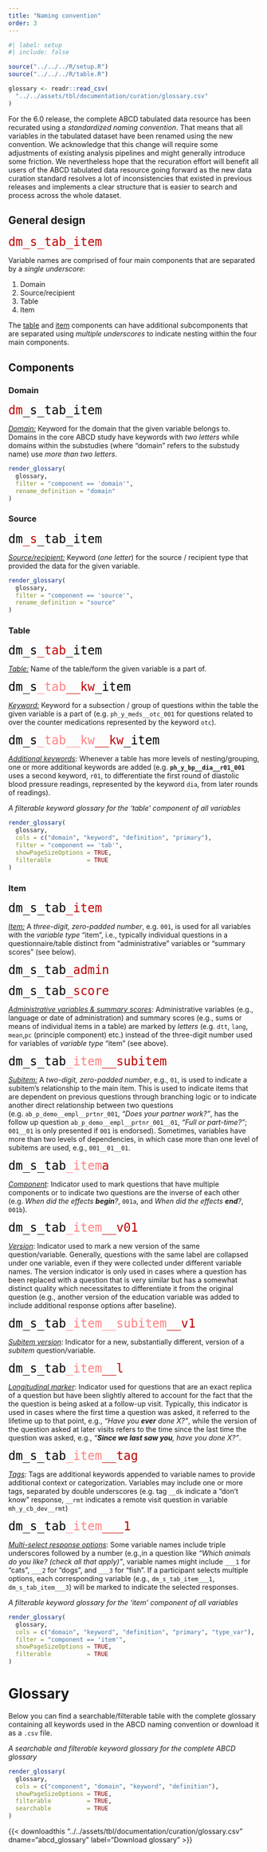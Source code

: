 ```yaml
---
title: "Naming convention"
order: 3
---
```


```r
#| label: setup
#| include: false 

source("../../../R/setup.R")
source("../../../R/table.R")

glossary <- readr::read_csv(
  "../../assets/tbl/documentation/curation/glossary.csv"
)
```

::: {.callout-caution title="Release 6.0 changes"}
For the 6.0 release, the complete ABCD tabulated data resource has been recurated using a *standardized naming convention*. That means that all variables in the tabulated dataset have been renamed using the new convention. We acknowledge that this change will require some adjustments of existing analysis pipelines and might generally introduce some friction. We nevertheless hope that the recuration effort will benefit all users of the ABCD tabulated data resource going forward as the new data curation standard resolves a lot of inconsistencies that existed in previous releases and implements a clear structure that is easier to search and process across the whole dataset.
:::

## General design

<code><span style="color: #BF0000; font-size: 24px">dm_s_tab_item</span></code>

Variable names are comprised of four main components that are separated by a *single underscore*:

1.  Domain
2.  Source/recipient
3.  Table
4.  Item

The [table](#sec-table) and [item](#sec-item) components can have additional subcomponents that are separated using *multiple underscores* to indicate nesting within the four main components.

## Components

### Domain {#sec-domain}

<code><span style="font-size: 24px">[dm]{style="color: #BF0000"}[_s_tab_item]{style="color: black"}</span></code>

[*Domain:*]{.underline} Keyword for the domain that the given variable belongs to. Domains in the core ABCD study have keywords with *two letters* while domains within the substudies (where “domain” refers to the substudy name) use *more than two letters*.

::: {.callout-note collapse="false" title="Domain glossary"}
```r
render_glossary(
  glossary,
  filter = "component == 'domain'",
  rename_definition = "domain"
)
```
:::

### Source {#sec-source}

<code><span style="font-size: 24px">[dm]{style="color: black"}[_s]{style="color: #BF0000"}[_tab_item]{style="color: black"}</span></code>

[*Source/recipient:*]{.underline} Keyword (*one letter*) for the source / recipient type that provided the data for the given variable.

::: {.callout-note collapse="false" title="Source/recipient glossary"}
```r
render_glossary(
  glossary,
  filter = "component == 'source'",
  rename_definition = "source"
)
```
:::

### Table {#sec-table}

<code><span style="font-size: 24px">[dm_s]{style="color: black"}[_tab]{style="color: #BF0000"}[_item]{style="color: black"}</span></code>

[*Table:*]{.underline} Name of the table/form the given variable is a part of.

<code><span style="font-size: 24px">[dm_s]{style="color: black"}[_tab]{style="color: #FF8080"}[__kw]{style="color: #BF0000"}[_item]{style="color: black"}</span></code>

[*Keyword:*]{.underline} Keyword for a subsection / group of questions within the table the given variable is a part of (e.g. `ph_y_meds__otc_001` for questions related to over the counter medications represented by the keyword `otc`).

<code><span style="font-size: 24px">[dm_s]{style="color: black"}[_tab__kw]{style="color: #FF8080"}[__kw]{style="color: #BF0000"}[_item]{style="color: black"}</span></code>

[*Additional keywords*]{.underline}: Whenever a table has more levels of nesting/grouping, one or more additional keywords are added (e.g. **`ph_y_bp__dia__r01_001`** uses a second keyword, `r01`, to differentiate the first round of diastolic blood pressure readings, represented by the keyword `dia`, from later rounds of readings).

::: {.callout-note collapse="false" title="Table Keyword Glossary"}
*A filterable keyword glossary for the 'table' component of all variables*

```r
render_glossary(
  glossary,
  cols = c("domain", "keyword", "definition", "primary"),
  filter = "component == 'tab'",
  showPageSizeOptions = TRUE,
  filterable          = TRUE
)
```
:::

### Item {#sec-item}

<code><span style="font-size: 24px">[dm_s_tab]{style="color: black"}[_item]{style="color: #BF0000"}</span></code>

[*Item:*]{.underline} A *three-digit, zero-padded number*, e.g. `001`, is used for all variables with the *variable type* “item”, i.e., typically individual questions in a questionnaire/table distinct from “administrative” variables or “summary scores” (see below).

<code><span style="font-size: 24px">[dm_s_tab]{style="color: black"}[_admin]{style="color: #BF0000"}</span></code>

<code><span style="font-size: 24px">[dm_s_tab]{style="color: black"}[_score]{style="color: #BF0000"}</span></code>

[*Administrative variables & summary scores*]{.underline}: Administrative variables (e.g., language or date of administration) and summary scores (e.g., sums or means of individual items in a table) are marked by *letters* (e.g. `dtt`, `lang`, `mean`,`pc` (principle component) etc.) instead of the three-digit number used for variables of *variable type* "item" (see above).

<code><span style="font-size: 24px">[dm_s_tab]{style="color: black"}[_item]{style="color: #FF8080"}[__subitem]{style="color: #BF0000"}</span></code>


[*Subitem:*]{.underline} A *two-digit, zero-padded number*, e.g., `01`, is used to indicate a subitem's relationship to the main item. This is used to indicate items that are dependent on previous questions through branching logic or to indicate another direct relationship between two questions (e.g. `ab_p_demo__empl__prtnr_001`, *"Does your partner work?"*, has the follow up question `ab_p_demo__empl__prtnr_001__01`, *"Full or part-time?"*; `001__01` is only presented if `001` is endorsed). Sometimes, variables have more than two levels of dependencies, in which case more than one level of subitems are used, e.g., `001__01__01`.

<code><span style="font-size: 24px">[dm_s_tab]{style="color: black"}[_item]{style="color: #FF8080"}[a]{style="color: #BF0000"}</span></code>

[*Component*]{.underline}: Indicator used to mark questions that have multiple components or to indicate two questions are the inverse of each other (e.g. *When did the effects **begin**?*, `001a`, and *When did the effects **end**?*, `001b`).

<code><span style="font-size: 24px">[dm_s_tab]{style="color: black"}[_item]{style="color: #FF8080"}[__v01]{style="color: #BF0000"}</span></code>

[*Version*]{.underline}: Indicator used to mark a new version of the same question/variable. Generally, questions with the same label are collapsed under one variable, even if they were collected under different variable names. The version indicator is only used in cases where a question has been replaced with a question that is very similar but has a somewhat distinct quality which necessitates to differentiate it from the original question (e.g., another version of the education variable was added to include additional response options after baseline).

<code><span style="font-size: 24px">[dm_s_tab]{style="color: black"}[_item__subitem]{style="color: #FF8080"}[__v1]{style="color: #BF0000"}</span></code>

[*Subitem version*]{.underline}: Indicator for a new, substantially different, version of a *subitem* question/variable.

<code><span style="font-size: 24px">[dm_s_tab]{style="color: black"}[_item]{style="color: #FF8080"}[__l]{style="color: #BF0000"}</span></code>

[*Longitudinal marker*]{.underline}: Indicator used for questions that are an exact replica of a question but have been slightly altered to account for the fact that the the question is being asked at a follow-up visit. Typically, this indicator is used in cases where the first time a question was asked, it referred to the lifetime up to that point, e.g., *“Have you **ever** done X?”*, while the version of the question asked at later visits refers to the time since the last time the question was asked, e.g., *“**Since we last saw you**, have you done X?”*.

<code><span style="font-size: 24px">[dm_s_tab]{style="color: black"}[_item]{style="color: #FF8080"}[__tag]{style="color: #BF0000"}</span></code>

[*Tags*]{.underline}: Tags are additional keywords appended to variable names to provide additional context or categorization. Variables may include one or more tags, separated by double underscores (e.g. tag `__dk` indicate a "don't know" response, `__rmt` indicates a remote visit question in variable `mh_y_cb_dev__rmt`) 

<code><span style="font-size: 24px">[dm_s_tab]{style="color: black"}[_item]{style="color: #FF8080"}[___1]{style="color: #BF0000"}</span></code>

[*Multi-select response options*]{.underline}: Some variable names include triple underscores followed by a number (e.g.,in a question like *“Which animals do you like? (check all that apply)”*, variable names might include `___1` for “cats”, `___2` for “dogs”, and `___3` for “fish”. If a participant selects multiple options, each corresponding variable (e.g., `dm_s_tab_item___1`, `dm_s_tab_item___3`) will be marked to indicate the selected responses.

::: {.callout-note collapse="false" title="Item keyword glossary"}
*A filterable keyword glossary for the 'item' component of all variables*

```r
render_glossary(
  glossary,
  cols = c("domain", "keyword", "definition", "primary", "type_var"),
  filter = "component == 'item'",
  showPageSizeOptions = TRUE,
  filterable          = TRUE
)
```
:::

# Glossary {#sec-glossary}

Below you can find a searchable/filterable table with the complete glossary containing all keywords used in the ABCD naming convention or download it as a `.csv` file.

::: {.callout-note collapse="true" title="Complete ABCD glossary"}
*A searchable and filterable keyword glossary for the complete ABCD glossary*
```r
render_glossary(
  glossary,
  cols = c("component", "domain", "keyword", "definition"),
  showPageSizeOptions = TRUE,
  filterable          = TRUE,
  searchable          = TRUE
)
```
:::

{{< downloadthis "../../assets/tbl/documentation/curation/glossary.csv" dname="abcd_glossary" label="Download glossary" >}}
